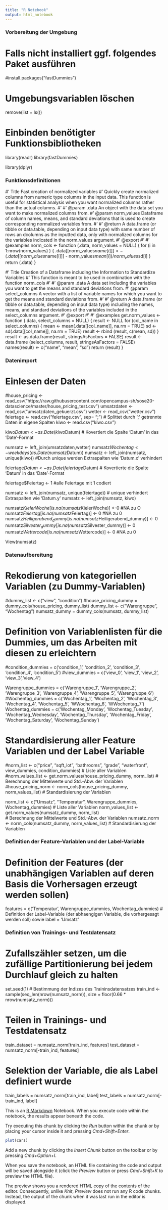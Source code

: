 ```yaml
---
title: "R Notebook"
output: html_notebook
---
```


###################################################
### Vorbereitung der Umgebung ####

# Falls nicht installiert ggf. folgendes Paket ausführen
#install.packages("fastDummies")

# Umgebungsvariablen löschen
remove(list = ls())

# Einbinden benötigter Funktionsbibliotheken
library(readr)
library(fastDummies)

library(dplyr)

###################################################
### Funktionsdefinitionen ####

#' Title Fast creation of normalized variables
#' Quickly create normalized columns from numeric type columns in the input data. This function is useful for statistical analysis when you want normalized columns rather than the actual columns.
#'
#' @param .data An object with the data set you want to make normalized columns from.
#' @param norm_values Dataframe of column names, means, and standard deviations that is used to create corresponding normalized variables from.
#'
#' @return A data.frame (or tibble or data.table, depending on input data type) with same number of rows an dcolumns as the inputted data, only with normalized columns for the variables indicated in the norm_values argument.
#' @export
#'
#' @examples
norm_cols <- function (.data, norm_values = NULL) {
  for (i in 1:nrow(norm_values)  ) {
    .data[[norm_values$name[i]]] <- (.data[[norm_values$name[i]]] - norm_values$mean[i]) / norm_values$sd[i]
  }
  return (.data)
}


#' Title Creation of a Dataframe including the Information to Standardize Variables
#' This function is meant to be used in combination with the function norm_cols
#'
#' @param .data A data set including the variables you want to get the means and standard deviations from.
#' @param select_columns A vector with a list of variable names for which you want to get the means and standard deviations from.
#'
#' @return A data.frame (or tibble or data.table, depending on input data type) including the names, means, and standard deviations of the variables included in the select_columns argument.
#' @export
#'
#' @examples
get.norm_values <- function (.data, select_columns = NULL) {
  result <- NULL
  for (col_name in select_columns) {
    mean <- mean(.data[[col_name]], na.rm = TRUE)
    sd <- sd(.data[[col_name]], na.rm = TRUE)
    result <- rbind (result, c(mean, sd))
  }
  result <- as.data.frame(result, stringsAsFactors = FALSE)
  result <- data.frame (select_columns, result, stringsAsFactors = FALSE)
  names(result) <- c("name", "mean", "sd")
  return (result)
}



###################################################
### Datenimport ####

# Einlesen der Daten
#house_pricing <- read_csv("https://raw.githubusercontent.com/opencampus-sh/sose20-datascience/master/house_pricing_test.csv")
umsatzdaten <- read_csv("umsatzdaten_gekuerzt.csv")
wetter <- read_csv("wetter.csv")
feiertage <- read.csv("feiertage.csv", sep= ";")
# Splittet durch ';' getrennte Daten in eigene Spalten
kiwo <- read.csv("kiwo.csv")


kiwo$Datum <- as.Date(kiwo$Datum)
# Kovertiert die Spalte 'Datum' in das 'Date'-Format

numsatz <- left_join(umsatzdaten,wetter)
numsatz$Wochentag <- weekdays(as.Date(numsatz$Datum))
numsatz <- left_join(numsatz, unique(kiwo)) 
#Durch unique werden Extraspalten wie 'Datum.x' verhindert


feiertage$Datum <- as.Date(feiertage$Datum) 
# Kovertierte die Spalte 'Datum' in das 'Date'-Format

feiertage$Feiertag <- 1 #alle Feiertage mit 1 codiert


numsatz <- left_join(numsatz, unique(feiertage)) 
# unique verhindert Extraspalten wie 'Datum.y'
numsatz <- left_join(numsatz, kiwo)

numsatz$KielerWoche[is.na(numsatz$KielerWoche)] <-0 
#NA zu O
numsatz$Feiertag[is.na(numsatz$Feiertag)] <- 0 
#NA zu 0
numsatz$Heiligerabend_dummy[is.na(numsatz$Heiligerabend_dummy)] <- 0
numsatz$Silvester_dummy[is.na(numsatz$Silvester_dummy)] <- 0
numsatz$Wettercode[is.na(numsatz$Wettercode)] <- 0 
#NA zu 0

View(numsatz)

###################################################
### Datenaufbereitung ####

# Rekodierung von kategoriellen Variablen (zu Dummy-Variablen)
#dummy_list <- c("view", "condition")
#house_pricing_dummy = dummy_cols(house_pricing, dummy_list)
dummy_list <- c("Warengruppe", "Wochentag")
numsatz_dummy = dummy_cols(numsatz, dummy_list)

# Definition von Variablenlisten für die Dummies, um das Arbeiten mit diesen zu erleichtern
#condition_dummies = c('condition_1', 'condition_2', 'condition_3', 'condition_4', 'condition_5')
#view_dummies = c('view_0', 'view_1', 'view_2', 'view_3','view_4')

Warengruppe_dummies = c('Warengruppe_1', 'Warengruppe_2', 'Warengruppe_3', 'Warengruppe_4', 'Warengruppe_5', 'Warengruppe_6')
#Wochentag_dummies = c('Wochentag_1', 'Wochentag_2', 'Wochentag_3', 'Wochentag_4', 'Wochentag_5', 'WWochentag_6', 'WWochentag_7')
Wochentag_dummies = c('Wochentag_Monday', 'Wochentag_Tuesday', 'Wochentag_Wednesday', 'Wochentag_Thursday', 'Wochentag_Friday', 'Wochentag_Saturday', 'Wochentag_Sunday')


# Standardisierung aller Feature Variablen und der Label Variable
#norm_list <- c("price", "sqft_lot", "bathrooms", "grade", "waterfront", view_dummies, condition_dummies) # Liste aller Variablen
#norm_values_list <- get.norm_values(house_pricing_dummy, norm_list)    # Berechnung der Mittelwerte und Std.-Abw. der Variablen
#house_pricing_norm <- norm_cols(house_pricing_dummy, norm_values_list) # Standardisierung der Variablen

norm_list <- c("Umsatz", "Temperatur", Warengruppe_dummies, Wochentag_dummies)
# Liste aller Variablen
norm_values_list <- get.norm_values(numsatz_dummy, norm_list)   
# Berechnung der Mittelwerte und Std.-Abw. der Variablen
numsatz_norm <- norm_cols(numsatz_dummy, norm_values_list) 
# Standardisierung der Variablen



###################################################
### Definition der Feature-Variablen und der Label-Variable ####

# Definition der Features (der unabhängigen Variablen auf deren Basis die Vorhersagen erzeugt werden sollen)
features = c('Temperatur', Warengruppe_dummies, Wochentag_dummies)
# Definition der Label-Variable (der abhaengigen Variable, die vorhergesagt werden soll) sowie
label = 'Umsatz'


###################################################
### Definition von Trainings- und Testdatensatz ####

# Zufallszähler setzen, um die zufällige Partitionierung bei jedem Durchlauf gleich zu halten
set.seed(1)
# Bestimmung der Indizes des Traininsdatensatzes
train_ind <- sample(seq_len(nrow(numsatz_norm)), size = floor(0.66 * nrow(numsatz_norm)))

# Teilen in Trainings- und Testdatensatz
train_dataset = numsatz_norm[train_ind, features]
test_dataset = numsatz_norm[-train_ind, features]

# Selektion der Variable, die als Label definiert wurde
train_labels = numsatz_norm[train_ind, label]
test_labels = numsatz_norm[-train_ind, label]

This is an [R Markdown](http://rmarkdown.rstudio.com) Notebook. When you execute code within the notebook, the results appear beneath the code. 

Try executing this chunk by clicking the *Run* button within the chunk or by placing your cursor inside it and pressing *Cmd+Shift+Enter*. 

```r
plot(cars)
```

Add a new chunk by clicking the *Insert Chunk* button on the toolbar or by pressing *Cmd+Option+I*.

When you save the notebook, an HTML file containing the code and output will be saved alongside it (click the *Preview* button or press *Cmd+Shift+K* to preview the HTML file). 

The preview shows you a rendered HTML copy of the contents of the editor. Consequently, unlike *Knit*, *Preview* does not run any R code chunks. Instead, the output of the chunk when it was last run in the editor is displayed.

